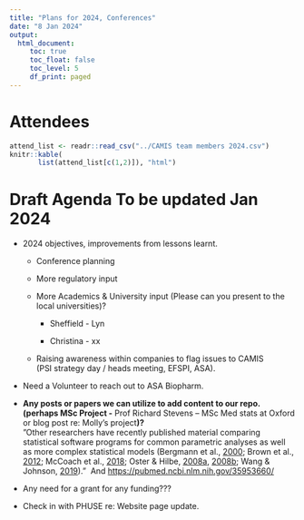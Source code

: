 ```yaml
---
title: "Plans for 2024, Conferences"
date: "8 Jan 2024"
output:
  html_document: 
     toc: true
     toc_float: false
     toc_level: 5
     df_print: paged
---
```


# Attendees

```r
attend_list <- readr::read_csv("../CAMIS team members 2024.csv")
knitr::kable(
       list(attend_list[c(1,2)]), "html")
```

# Draft Agenda To be updated Jan 2024

-   2024 objectives, improvements from lessons learnt.

    -   Conference planning

    -   More regulatory input

    -   More Academics & University input (Please can you present to the local universities)?

        -   Sheffield - Lyn

        -   Christina - xx

    -   Raising awareness within companies to flag issues to CAMIS\
        (PSI strategy day / heads meeting, EFSPI, ASA).

-   Need a Volunteer to reach out to ASA Biopharm.

-   **Any posts or papers we can utilize to add content to our repo. (perhaps MSc Project -** Prof Richard Stevens -- MSc Med stats at Oxford or blog post re: Molly's project**)?\
    **"Other researchers have recently published material comparing statistical software programs for common parametric analyses as well as more complex statistical models (Bergmann et al., [2000](https://link.springer.com/article/10.3758/s13428-022-01932-2#ref-CR5 "https://link.springer.com/article/10.3758/s13428-022-01932-2#ref-cr5"); Brown et al., [2012](https://link.springer.com/article/10.3758/s13428-022-01932-2#ref-CR10 "https://link.springer.com/article/10.3758/s13428-022-01932-2#ref-cr10"); McCoach et al., [2018](https://link.springer.com/article/10.3758/s13428-022-01932-2#ref-CR43 "https://link.springer.com/article/10.3758/s13428-022-01932-2#ref-cr43"); Oster & Hilbe, [2008a](https://link.springer.com/article/10.3758/s13428-022-01932-2#ref-CR55 "https://link.springer.com/article/10.3758/s13428-022-01932-2#ref-cr55"), [2008b](https://link.springer.com/article/10.3758/s13428-022-01932-2#ref-CR56 "https://link.springer.com/article/10.3758/s13428-022-01932-2#ref-cr56"); Wang & Johnson, [2019](https://link.springer.com/article/10.3758/s13428-022-01932-2#ref-CR68 "https://link.springer.com/article/10.3758/s13428-022-01932-2#ref-cr68"))."  And <https://pubmed.ncbi.nlm.nih.gov/35953660/>

-   Any need for a grant for any funding???

-   Check in with PHUSE re: Website page update.
